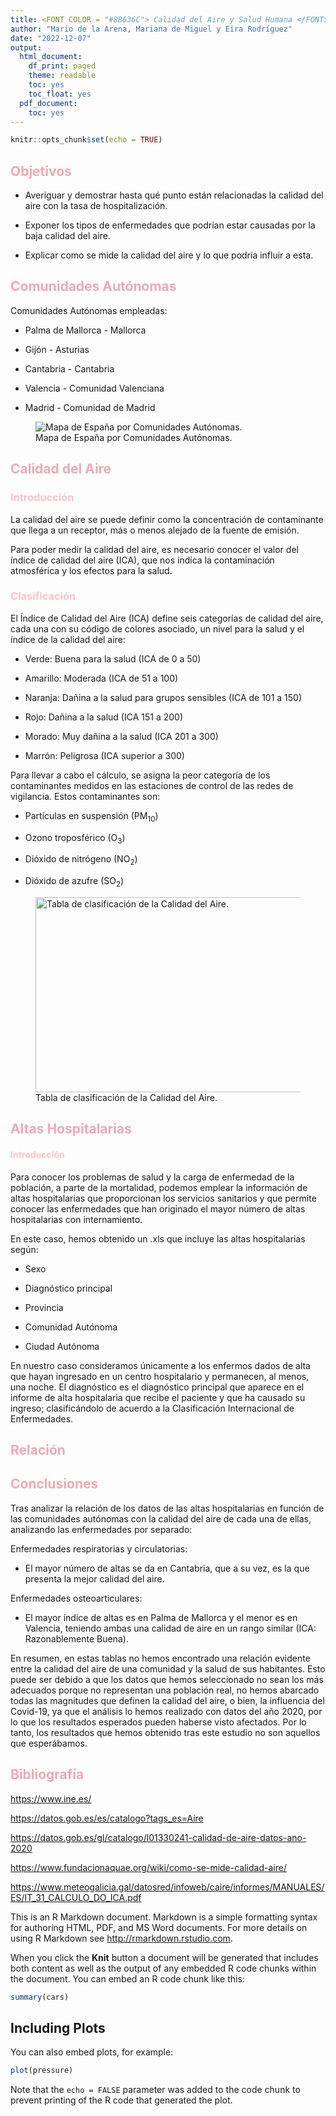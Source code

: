```yaml
---
title: <FONT COLOR = "#8B636C"> Calidad del Aire y Salud Humana </FONT>
author: "Mario de la Arena, Mariana de Miguel y Eira Rodríguez"
date: "2022-12-07"
output:
  html_document:  
    df_print: paged
    theme: readable
    toc: yes
    toc_float: yes
  pdf_document:
    toc: yes
---
```


```r
knitr::opts_chunk$set(echo = TRUE)
```

## [ **Objetivos** ]{style="color: #EEA9B8"}

-   Averiguar y demostrar hasta qué punto están relacionadas la calidad del aire con la tasa de hospitalización.

-   Exponer los tipos de enfermedades que podrían estar causadas por la baja calidad del aire.

-   Explicar como se mide la calidad del aire y lo que podría influir a esta.

## [**Comunidades Autónomas**]{style="color: #EEA9B8"}

Comunidades Autónomas empleadas:

-   Palma de Mallorca - Mallorca

-   Gijón - Asturias

-   Cantabria - Cantabria

-   Valencia - Comunidad Valenciana

-   Madrid - Comunidad de Madrid

![Mapa de España por Comunidades Autónomas.](INPUT/IMAGENES/mapa-espana.jpg)

## [**Calidad del Aire**]{style="color: #EEA9B8"}

### [Introducción]{style="color: #FFC0CB"}

La calidad del aire se puede definir como la concentración de contaminante que llega a un receptor, más o menos alejado de la fuente de emisión.

Para poder medir la calidad del aire, es necesario conocer el valor del índice de calidad del aire (ICA), que nos indica la contaminación atmosférica y los efectos para la salud.

### [Clasificación]{style="color: #FFC0CB"}

El Índice de Calidad del Aire (ICA) define seis categorías de calidad del aire, cada una con su código de colores asociado, un nivel para la salud y el índice de la calidad del aire:

-   Verde: Buena para la salud (ICA de 0 a 50)

-   Amarillo: Moderada (ICA de 51 a 100)

-   Naranja: Dañina a la salud para grupos sensibles (ICA de 101 a 150)

-   Rojo: Dañina a la salud (ICA 151 a 200)

-   Morado: Muy dañina a la salud (ICA 201 a 300)

-   Marrón: Peligrosa (ICA superior a 300)

Para llevar a cabo el cálculo, se asigna la peor categoría de los contaminantes medidos en las estaciones de control de las redes de vigilancia. Estos contaminantes son:

-   Partículas en suspensión (PM~10~)

-   Ozono troposférico (O~3~)

-   Dióxido de nitrógeno (NO~2~)

-   Dióxido de azufre (SO~2~)

![Tabla de clasificación de la Calidad del Aire.](INPUT/IMAGENES/ICA.png){width="457" height="312"}

## [**Altas Hospitalarias**]{style="color: #EEA9B8"}

#### [Introducción]{style="color: #FFC0CB"}

Para conocer los problemas de salud y la carga de enfermedad de la población, a parte de la mortalidad, podemos emplear la información de altas hospitalarias que proporcionan los servicios sanitarios y que permite conocer las enfermedades que han originado el mayor número de altas hospitalarias con internamiento.

En este caso, hemos obtenido un .xls que incluye las altas hospitalarias según:

-   Sexo

-   Diagnóstico principal

-   Provincia

-   Comunidad Autónoma

-   Ciudad Autónoma

En nuestro caso consideramos únicamente a los enfermos dados de alta que hayan ingresado en un centro hospitalario y permanecen, al menos, una noche. El diagnóstico es el diagnóstico principal que aparece en el informe de alta hospitalaria que recibe el paciente y que ha causado su ingreso; clasificándolo de acuerdo a la Clasificación Internacional de Enfermedades.

## [**Relación**]{style="color: #EEA9B8"}

## [**Conclusiones**]{style="color: #EEA9B8"}

Tras analizar la relación de los datos de las altas hospitalarias en función de las comunidades autónomas con la calidad del aire de cada una de ellas, analizando las enfermedades por separado:

Enfermedades respiratorias y circulatorias:

-   El mayor número de altas se da en Cantabria, que a su vez, es la que presenta la mejor calidad del aire.

Enfermedades osteoarticulares:

-   El mayor índice de altas es en Palma de Mallorca y el menor es en Valencia, teniendo ambas una calidad de aire en un rango similar (ICA: Razonablemente Buena).

En resumen, en estas tablas no hemos encontrado una relación evidente entre la calidad del aire de una comunidad y la salud de sus habitantes. Esto puede ser debido a que los datos que hemos seleccionado no sean los más adecuados porque no representan una población real, no hemos abarcado todas las magnitudes que definen la calidad del aire, o bien, la influencia del Covid-19, ya que el análisis lo hemos realizado con datos del año 2020, por lo que los resultados esperados pueden haberse visto afectados. Por lo tanto, los resultados que hemos obtenido tras este estudio no son aquellos que esperábamos.

## [**Bibliografía**]{style="color: #EEA9B8"}

<https://www.ine.es/>

<https://datos.gob.es/es/catalogo?tags_es=Aire>

<https://datos.gob.es/gl/catalogo/l01330241-calidad-de-aire-datos-ano-2020>

<https://www.fundacionaquae.org/wiki/como-se-mide-calidad-aire/>

<https://www.meteogalicia.gal/datosred/infoweb/caire/informes/MANUALES/ES/IT_31_CALCULO_DO_ICA.pdf>

This is an R Markdown document. Markdown is a simple formatting syntax for authoring HTML, PDF, and MS Word documents. For more details on using R Markdown see <http://rmarkdown.rstudio.com>.

When you click the **Knit** button a document will be generated that includes both content as well as the output of any embedded R code chunks within the document. You can embed an R code chunk like this:

```r
summary(cars)
```

## Including Plots

You can also embed plots, for example:

```r
plot(pressure)
```

Note that the `echo = FALSE` parameter was added to the code chunk to prevent printing of the R code that generated the plot.
